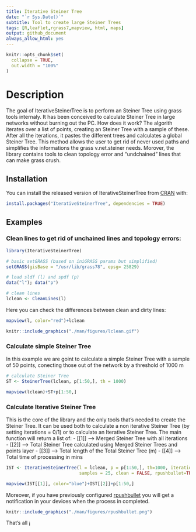 ```yaml
---
title: Iterative Steiner Tree
date: "`r Sys.Date()`"
subtitle: Tool to create large Steiner Trees
tags: [R,leaflet,rgrass7,mapview, html, maps]
output: github_document
always_allow_html: yes
---
```


```r
knitr::opts_chunk$set(
  collapse = TRUE,
  out.width = "100%"
)
```

# Description

The goal of IterativeSteinerTree is to perform an Steiner Tree using grass tools internaly. It has been conceived to calculate Steiner Tree in large networks without burning out the PC. How does it work? The algorith iterates over a list of points, creating an Steiner Tree with a sample of these. After all the iterations, it pastes the different trees and calculates a global Steiner Tree. This method allows the  user to get rid of never used paths and simplifies the informations the grass v.net.steiner needs. Morover, the library contains tools to clean topology error and "undchained" lines that can make grass crush.

## Installation

You can install the released version of IterativeSteinerTree from [CRAN](https://CRAN.R-project.org) with:

``` r
install.packages("IterativeSteinerTree", dependencies = TRUE)
```

## Examples

### Clean lines to get rid of unchained lines and topology errors:

```r
library(IterativeSteinerTree)

# basic setGRASS (based on iniGRASS params but simplified)
setGRASS(gisBase = "/usr/lib/grass78", epsg= 25829)

# load sldf (l) and spdf (p)
data("l"); data("p")

# clean lines
lclean <- CleanLines(l)
```

Here you can check the differences between clean and dirty lines:
```r
mapview(l, color="red")+lclean
```

```r
knitr::include_graphics("./man/figures/lclean.gif")
```

### Calculate simple Steiner Tree
In this example we are goint to calculate a simple Steiner Tree with a sample of 
50 points, conecting those out of the network by a threshold of 1000 m

```r
# calculate Steiner Tree
ST <- SteinerTree(lclean, p[1:50,], th = 1000)
```

```r
mapview(lclean)+ST+p[1:50,]
```

### Calculate Iterative Steiner Tree
This is the core of the library and the only tools that's needed to create the Steiner Tree. It can be used both to calculate a non iterative Steiner Tree (by setting iterations = 0/1) or to calculate an Iterative Steiner Tree. The main function will return a list of: 
- [[1]] --> Merged Steiner Tree with all iterations
- [[2]] --> Total Steiner Tree calculated using Merged Steiner Trees and points layer
- [[3]] --> Total length of the Total Steiner Tree (m)
- [[4]] --> Total time of processing in mins

```r
IST <- IterativeSteinerTree(l = lclean, p = p[1:50,], th=1000, iterations = 25,
                            samples = 25, clean = FALSE, rpushbullet=TRUE)
```

```r
mapview(IST[[1]], color="blue")+IST[[2]]+p[1:50,]
```

Moreover, if you have previously configured [rpushbullet](https://github.com/eddelbuettel/rpushbullet)
you will get a notification in your devices when the process in completed.

```r
knitr::include_graphics("./man/figures/rpushbullet.png")
```

That's all ¡

